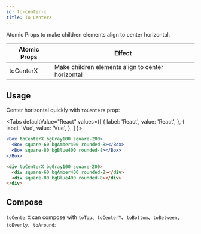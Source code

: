 ```yaml
---
id: to-center-x
title: To CenterX
---
```



Atomic Props to make children elements align to center horizontal.

| Atomic Props | Effect                                            |
| ------------ | ------------------------------------------------- |
| toCenterX    | Make children elements align to center horizontal |

## Usage

Center horizontal quickly with `toCenterX` prop:

<Tabs
defaultValue="React"
values={[
{ label: 'React', value: 'React', },
{ label: 'Vue', value: 'Vue', },
]
}>
<TabItem value="React">

```jsx live
<Box toCenterX bgGray100 square-200>
  <Box square-60 bgAmber400 rounded-8></Box>
  <Box square-80 bgBlue400 rounded-8></Box>
</Box>
```

</TabItem>
<TabItem value="Vue">

```html
<div toCenterX bgGray100 square-200>
  <div square-60 bgAmber400 rounded-8></div>
  <div square-80 bgBlue400 rounded-8></div>
</div>
```

</TabItem>
</Tabs>

## Compose

`toCenterX` can compose with `toTop`、`toCenterY`、`toBottom`、`toBetween`、`toEvenly`、`toAround`:

<LayoutEngine7 />
